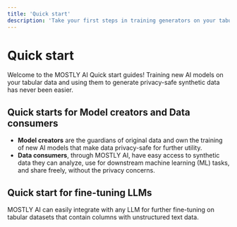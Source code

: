```yaml
---
title: 'Quick start'
description: 'Take your first steps in training generators on your tabular data and generating synthetic data.'
---
```



# Quick start

Welcome to the MOSTLY AI Quick start guides! Training new AI models on your tabular data and using them to generate privacy-safe synthetic data has never been easier.

## Quick starts for Model creators and Data consumers

- **Model creators** are the guardians of original data and own the training of new AI models that make data privacy-safe for further utility.
- **Data consumers**, through MOSTLY AI, have easy access to synthetic data they can analyze, use for downstream machine learning (ML) tasks, and share freely, without the privacy concerns.

<Cards num={2}>
  <Cards.Card icon={ModelCreatorIcon()} title="Model creators" href="/quick-start/model-creators" />
  <Cards.Card icon={DataConsumerIcon()} title="Data consumers" href="/quick-start/data-consumers" />
</Cards>

## Quick start for fine-tuning LLMs

MOSTLY AI can easily integrate with any LLM for further fine-tuning on tabular datasets that contain columns with unstructured text data.

<Cards num={1}>
  <Cards.Card icon={LLMIcon()} title="Fine-tune LLMs" href="/quick-start/fine-tuning-llms" />
</Cards>
